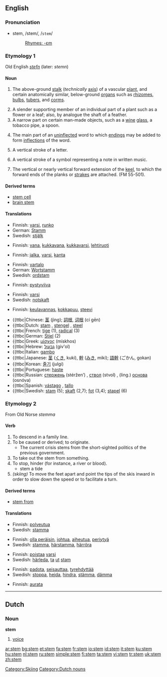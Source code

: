 {{see|STEM}}
==English==
===Pronunciation===
*stem, /stem/, /<tt>stem</tt>/
*:[[Rhymes:English:-ɛm|Rhymes: -ɛm]]
===Etymology 1===
Old English ''[[stefn]]'' (later: ''stemn'')
====Noun====
{{en-noun}}

#{{botany}} The above-ground [[stalk]] (''technically'' [[axis]]) of a vascular [[plant]], and certain anatomically similar, below-ground [[organ]]s such as [[rhizome]]s, [[bulb]]s, [[tuber]]s, and [[corm]]s.
#A slender supporting member of an individual part of a plant such as a flower or a leaf; also, by analogue the shaft of a feather.
#A narrow part on certain man-made objects, such as a [[wine]] [[glass]], a tobacco pipe, a spoon.
#{{linguistics}} The main part of an [[uninflected]] word to which [[ending]]s may be added to form [[inflection]]s of the word.
#{{typography}} A vertical stroke of a letter.
#{{music}} A vertical stroke of a symbol representing a note in written music.
# {{nautical}} The vertical or nearly vertical forward extension of the [[keel]], to which the forward ends of the planks or [[strake]]s are attached. (FM 55-501).

====Derived terms====
*[[stem cell]]
*[[brain stem]]

====Translations====
{{trans-top|above-ground stalk of a vascular plant}}
*Finnish: [[varsi]], [[runko]]
*German: [[Stamm]] {{m}} 
*Swedish: [[stjälk]] {{c}}
{{trans-bottom}}

{{trans-top|slender supporting member for an individual part of a plant}}
*Finnish: [[vana]], [[kukkavana]], [[kukkavarsi]], [[lehtiruoti]]
{{trans-bottom}}

{{trans-top|narrow supporting structure on certain man-made objects}}
*Finnish: [[jalka]], [[varsi]], [[kanta]]
{{trans-bottom}}

{{trans-top|main part of a word}}
*Finnish: [[vartalo]]
*German: [[Wortstamm]] {{m}} 
*Swedish: [[ordstam]] {{c}}
{{trans-bottom}}

{{trans-top|vertical stroke of a letter}}
*Finnish: [[pystyviiva]]
{{trans-bottom}}

{{trans-top|vertical stroke of a symbol representing a note in written music}}
*Finnish: [[varsi]]
*Swedish: [[notskaft]] {{n}} 
{{trans-bottom}}

{{trans-top|forward vertical extension of the keel}}
*Finnish: [[keulavannas]], [[kokkapuu]], [[steevi]]
{{trans-bottom}}

{{checktrans}}
{{trans-top|translations to be checked}}
*{{ttbc|Chinese: [[茎]] (jìng); [[詞根]], [[词根]] (cí gēn)
*{{ttbc|Dutch: [[stam]] {{m}}, [[stengel]] {{m}}, [[steel]] {{m}}
*{{ttbc|French: [[tige]] {{f}} (1), [[radical]] (3)
*{{ttbc|German: [[Stiel]] {{m}} (2)
*{{ttbc|Greek: [[μίσχος]] (mískhos) {{m}}
*{{ttbc|Hebrew: [[גבעול]] (giv'ol) {{m}}
*{{ttbc|Italian: [[gambo]] {{m}}
*{{ttbc|Japanese: [[茎]] ([[くき]], kukí), [[幹]] ([[みき]], mikí); [[語幹]] (ごかん, gokan)
*{{ttbc|Korean: [[줄기]] (julgi)
*{{ttbc|Portuguese: [[haste]] {{m}}
*{{ttbc|Russian: [[стержень]] (stéržen’) {{m}}, [[ствол]] (stvol) {{m}}, (ling.) [[основа]] (osnóva) {{f}}
*{{ttbc|Spanish: [[vástago]] {{m}}, [[tallo]] {{m}}
*{{ttbc|Swedish: [[stam]] {{c}} (5); [[skaft]] {{n}} (2,7); [[fot]] {{c}} (3,4); [[stapel]] {{c}} (6)
{{trans-bottom}}

===Etymology 2===
From Old Norse ''stemma''
====Verb====
{{en-verb|stem|m|ing}}

# To descend in a family line.
# To be caused or derived; to originate.
#*The current crisis stems from the short-sighted politics of the previous government.
# To take out the stem from something.
# To stop, hinder (for instance, a river or blood).
#*stem a tide
# ''(skiing)'' To move the feet apart and point the tips of the skis inward in order to slow down the speed or to facilitate a turn.

====Derived terms====
*[[stem from]]

====Translations====
{{trans-top|to descend}}
*Finnish: [[polveutua]]
*Swedish: [[stamma]]
{{trans-bottom}}

{{trans-top|to be caused}}
*Finnish: [[olla peräisin]], [[johtua]], [[aiheutua]], [[periytyä]]
*Swedish: [[stamma]], [[härstamma]], [[härröra]]
{{trans-bottom}}

{{trans-top|to take out the stem from something}}
*Finnish: [[poistaa]] [[varsi]]
*Swedish: [[härleda]], [[ta]] [[ut]] [[stam]]
{{trans-bottom}}

{{trans-top|to stop, hinder}}
*Finnish: [[padota]], [[seisauttaa]], [[tyrehdyttää]]
*Swedish: [[stoppa]], [[hejda]], [[hindra]], [[stämma]], [[dämma]]
{{trans-bottom}}

{{trans-top|to point the skis inward}}
*Finnish: [[aurata]]
{{trans-bottom}}

[[Category:Skiing]]
----

==Dutch==
===Noun===
'''stem'''

# [[voice]]

[[Category:Dutch nouns]]

[[ar:stem]]
[[bg:stem]]
[[et:stem]]
[[fa:stem]]
[[fr:stem]]
[[io:stem]]
[[id:stem]]
[[it:stem]]
[[ku:stem]]
[[hu:stem]]
[[nl:stem]]
[[ru:stem]]
[[simple:stem]]
[[fi:stem]]
[[ta:stem]]
[[vi:stem]]
[[tr:stem]]
[[uk:stem]]
[[zh:stem]]